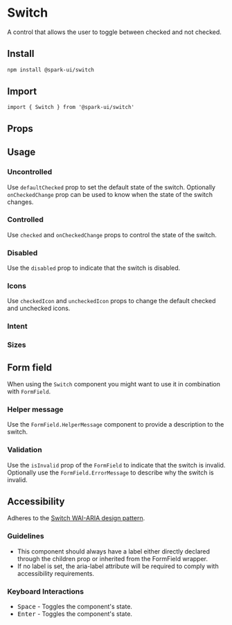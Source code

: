 
<Meta of={stories} />

# Switch

A control that allows the user to toggle between checked and not checked.

## Install

```sh
npm install @spark-ui/switch
```

## Import

```tsx
import { Switch } from '@spark-ui/switch'
```

## Props

<ArgTypes of={Switch} />

## Usage

<Canvas of={stories.Default} />

### Uncontrolled

Use `defaultChecked` prop to set the default state of the switch. Optionally `onCheckedChange` prop can be used to know when the state of the switch changes.

<Canvas of={stories.Uncontrolled} />

### Controlled

Use `checked` and `onCheckedChange` props to control the state of the switch.

<Canvas of={stories.Controlled} />

### Disabled

Use the `disabled` prop to indicate that the switch is disabled.

<Canvas of={stories.Disabled} />

### Icons

Use `checkedIcon` and `uncheckedIcon` props to change the default checked and unchecked icons.

<Canvas of={stories.Icons} />

### Intent

<Canvas of={stories.Intent} />

### Sizes

<Canvas of={stories.Sizes} />

## Form field

When using the `Switch` component you might want to use it in combination with `FormField`.

### Helper message

Use the `FormField.HelperMessage` component to provide a description to the switch.

<Canvas of={stories.FieldHelperMessage} />

### Validation

Use the `isInvalid` prop of the `FormField` to indicate that the switch is invalid. Optionally use the `FormField.ErrorMessage` to describe why the switch is invalid.

<Canvas of={stories.FieldInvalid} />

## Accessibility

Adheres to the [Switch WAI-ARIA design pattern](https://www.w3.org/WAI/ARIA/apg/patterns/switch).

### Guidelines

- This component should always have a label either directly declared through the children prop or inherited from the FormField wrapper.
- If no label is set, the aria-label attribute will be required to comply with accessibility requirements.

### Keyboard Interactions

- <Kbd>Space</Kbd> - Toggles the component's state.
- <Kbd>Enter</Kbd> - Toggles the component's state.
